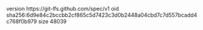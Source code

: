 version https://git-lfs.github.com/spec/v1
oid sha256:6d9e84c2bccbb2cf865c5d7423c3d0b2448a04cbd7c7d557bcadd4c768f0b979
size 48039
